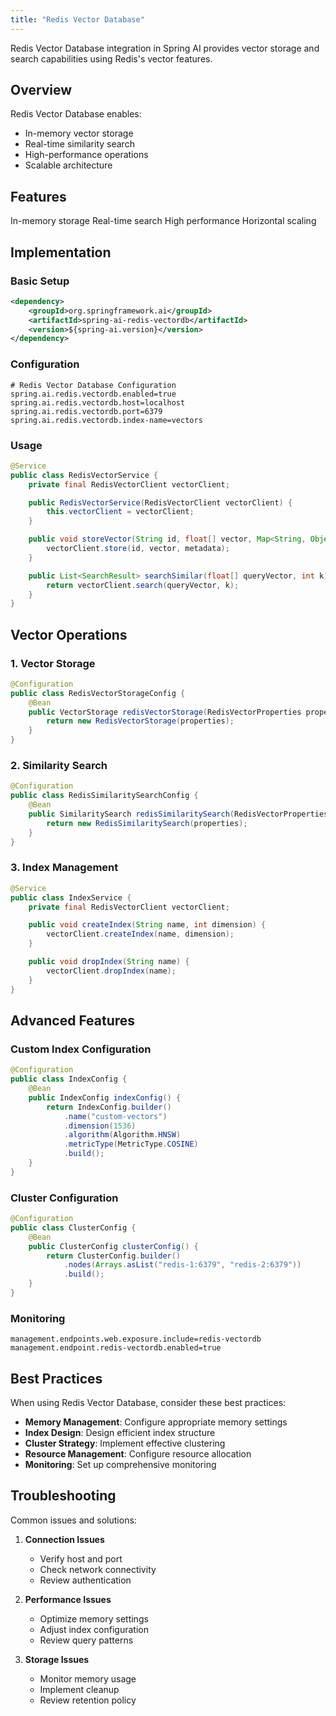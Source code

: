 ```yaml
---
title: "Redis Vector Database"
---
```


Redis Vector Database integration in Spring AI provides vector storage and search capabilities using Redis's vector features.

## Overview

Redis Vector Database enables:
- In-memory vector storage
- Real-time similarity search
- High-performance operations
- Scalable architecture

## Features

<CardGroup cols={2}>
  <Card title="In-memory" icon="memory">
    In-memory storage
  </Card>
  <Card title="Real-time" icon="clock">
    Real-time search
  </Card>
  <Card title="Performance" icon="tachometer-alt">
    High performance
  </Card>
  <Card title="Scalable" icon="arrows-up-down-left-right">
    Horizontal scaling
  </Card>
</CardGroup>

## Implementation

### Basic Setup

```xml
<dependency>
    <groupId>org.springframework.ai</groupId>
    <artifactId>spring-ai-redis-vectordb</artifactId>
    <version>${spring-ai.version}</version>
</dependency>
```

### Configuration

```properties
# Redis Vector Database Configuration
spring.ai.redis.vectordb.enabled=true
spring.ai.redis.vectordb.host=localhost
spring.ai.redis.vectordb.port=6379
spring.ai.redis.vectordb.index-name=vectors
```

### Usage

```java
@Service
public class RedisVectorService {
    private final RedisVectorClient vectorClient;

    public RedisVectorService(RedisVectorClient vectorClient) {
        this.vectorClient = vectorClient;
    }

    public void storeVector(String id, float[] vector, Map<String, Object> metadata) {
        vectorClient.store(id, vector, metadata);
    }

    public List<SearchResult> searchSimilar(float[] queryVector, int k) {
        return vectorClient.search(queryVector, k);
    }
}
```

## Vector Operations

### 1. Vector Storage

```java
@Configuration
public class RedisVectorStorageConfig {
    @Bean
    public VectorStorage redisVectorStorage(RedisVectorProperties properties) {
        return new RedisVectorStorage(properties);
    }
}
```

### 2. Similarity Search

```java
@Configuration
public class RedisSimilaritySearchConfig {
    @Bean
    public SimilaritySearch redisSimilaritySearch(RedisVectorProperties properties) {
        return new RedisSimilaritySearch(properties);
    }
}
```

### 3. Index Management

```java
@Service
public class IndexService {
    private final RedisVectorClient vectorClient;

    public void createIndex(String name, int dimension) {
        vectorClient.createIndex(name, dimension);
    }

    public void dropIndex(String name) {
        vectorClient.dropIndex(name);
    }
}
```

## Advanced Features

### Custom Index Configuration

```java
@Configuration
public class IndexConfig {
    @Bean
    public IndexConfig indexConfig() {
        return IndexConfig.builder()
            .name("custom-vectors")
            .dimension(1536)
            .algorithm(Algorithm.HNSW)
            .metricType(MetricType.COSINE)
            .build();
    }
}
```

### Cluster Configuration

```java
@Configuration
public class ClusterConfig {
    @Bean
    public ClusterConfig clusterConfig() {
        return ClusterConfig.builder()
            .nodes(Arrays.asList("redis-1:6379", "redis-2:6379"))
            .build();
    }
}
```

### Monitoring

```properties
management.endpoints.web.exposure.include=redis-vectordb
management.endpoint.redis-vectordb.enabled=true
```

## Best Practices

<Note>
When using Redis Vector Database, consider these best practices:
</Note>

- **Memory Management**: Configure appropriate memory settings
- **Index Design**: Design efficient index structure
- **Cluster Strategy**: Implement effective clustering
- **Resource Management**: Configure resource allocation
- **Monitoring**: Set up comprehensive monitoring

## Troubleshooting

Common issues and solutions:

1. **Connection Issues**
   - Verify host and port
   - Check network connectivity
   - Review authentication

2. **Performance Issues**
   - Optimize memory settings
   - Adjust index configuration
   - Review query patterns

3. **Storage Issues**
   - Monitor memory usage
   - Implement cleanup
   - Review retention policy 